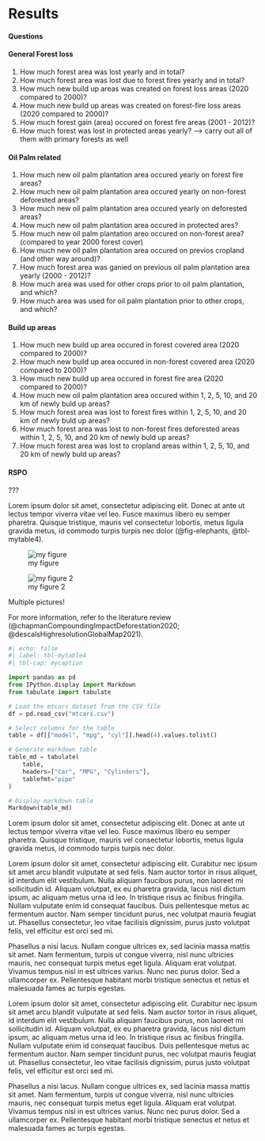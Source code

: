 # Results

#### Questions





#### General Forest loss
1. How much forest area was lost yearly and in total?
2. How much forest area was lost due to forest fires yearly and in total?
3. How much new build up areas was created on forest loss areas (2020 compared to 2000)?
4. How much new build up areas was created on forest-fire loss areas (2020 compared to 2000)?
5. How much forest gain (area) occured on forest fire areas (2001 - 2012)?
6. How much forest was lost in protected areas yearly?
 --> carry out all of them with primary forests as well

#### Oil Palm related
1. How much new oil palm plantation area occured yearly on forest fire areas?
2. How much new oil palm plantation area occured yearly on non-forest deforested areas?
3. How much new oil palm plantation area occured yearly on deforested areas?
4. How much new oil palm plantation area occured in protected ares?
5. How much new oil palm plantation areo occured on non-forest area? (compared to year 2000 forest cover)
6. How much new oil palm plantation area occured on previos cropland (and other way around)?
7. How much forest area was ganied on previous oil palm plantation area yearly (2000 - 2012)?
8. How much area was used for other crops prior to oil palm plantation, and which?
9. How much area was used for oil palm plantation prior to other crops, and which?

#### Build up areas
1. How much new build up area occured in forest covered area (2020 compared to 2000)?
2. How much new build up area occured in non-forest covered area (2020 compared to 2000)?
3. How much new build up area occured in forest fire area (2020 compared to 2000)?
4. How much new oil palm plantation area occured within 1, 2, 5, 10, and 20 km of newly buld up areas?
5. How much forest area was lost to forest fires within 1, 2, 5, 10, and 20 km of newly buld up areas?
6. How much forest area was lost to non-forest fires deforested areas within 1, 2, 5, 10, and 20 km of newly buld up areas?
7. How much forest area was lost to cropland areas within 1, 2, 5, 10, and 20 km of newly buld up areas?

#### RSPO
???














Lorem ipsum dolor sit amet, consectetur adipiscing elit. Donec at ante ut lectus tempor viverra vitae vel leo. Fusce maximus libero eu semper pharetra. Quisque tristique, mauris vel consectetur lobortis, metus ligula gravida metus, id commodo turpis turpis nec dolor (@fig-elephants, @tbl-mytable4).

::: {#fig-elephants layout-ncol=2}

![my figure](placeholder.jpg){#fig-myfig7}

![my figure 2](placeholder.jpg){#fig-myfig8}

Multiple pictures!
:::

For more information, refer to the literature review (@chapmanCompoundingImpactDeforestation2020; @descalsHighresolutionGlobalMap2021).



```python
#| echo: false
#| label: tbl-mytable4
#| tbl-cap: mycaption

import pandas as pd
from IPython.display import Markdown
from tabulate import tabulate

# Load the mtcars dataset from the CSV file
df = pd.read_csv("mtcars.csv")

# Select columns for the table
table = df[["model", "mpg", "cyl"]].head(4).values.tolist()

# Generate markdown table
table_md = tabulate(
    table,
    headers=["Car", "MPG", "Cylinders"],
    tablefmt="pipe"
)

# Display markdown table
Markdown(table_md)

```


Lorem ipsum dolor sit amet, consectetur adipiscing elit. Donec at ante ut lectus tempor viverra vitae vel leo. Fusce maximus libero eu semper pharetra. Quisque tristique, mauris vel consectetur lobortis, metus ligula gravida metus, id commodo turpis turpis nec dolor.



Lorem ipsum dolor sit amet, consectetur adipiscing elit. Curabitur nec ipsum sit amet arcu blandit vulputate at sed felis. Nam auctor tortor in risus aliquet, id interdum elit vestibulum. Nulla aliquam faucibus purus, non laoreet mi sollicitudin id. Aliquam volutpat, ex eu pharetra gravida, lacus nisl dictum ipsum, ac aliquam metus urna id leo. In tristique risus ac finibus fringilla. Nullam vulputate enim id consequat faucibus. Duis pellentesque metus ac fermentum auctor. Nam semper tincidunt purus, nec volutpat mauris feugiat ut. Phasellus consectetur, leo vitae facilisis dignissim, purus justo volutpat felis, vel efficitur est orci sed mi.

Phasellus a nisi lacus. Nullam congue ultrices ex, sed lacinia massa mattis sit amet. Nam fermentum, turpis ut congue viverra, nisl nunc ultricies mauris, nec consequat turpis metus eget ligula. Aliquam erat volutpat. Vivamus tempus nisl in est ultrices varius. Nunc nec purus dolor. Sed a ullamcorper ex. Pellentesque habitant morbi tristique senectus et netus et malesuada fames ac turpis egestas.

Lorem ipsum dolor sit amet, consectetur adipiscing elit. Curabitur nec ipsum sit amet arcu blandit vulputate at sed felis. Nam auctor tortor in risus aliquet, id interdum elit vestibulum. Nulla aliquam faucibus purus, non laoreet mi sollicitudin id. Aliquam volutpat, ex eu pharetra gravida, lacus nisl dictum ipsum, ac aliquam metus urna id leo. In tristique risus ac finibus fringilla. Nullam vulputate enim id consequat faucibus. Duis pellentesque metus ac fermentum auctor. Nam semper tincidunt purus, nec volutpat mauris feugiat ut. Phasellus consectetur, leo vitae facilisis dignissim, purus justo volutpat felis, vel efficitur est orci sed mi.

Phasellus a nisi lacus. Nullam congue ultrices ex, sed lacinia massa mattis sit amet. Nam fermentum, turpis ut congue viverra, nisl nunc ultricies mauris, nec consequat turpis metus eget ligula. Aliquam erat volutpat. Vivamus tempus nisl in est ultrices varius. Nunc nec purus dolor. Sed a ullamcorper ex. Pellentesque habitant morbi tristique senectus et netus et malesuada fames ac turpis egestas.

